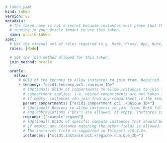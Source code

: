 ```yaml
# token.yaml
kind: token
version: v2
metadata:
  # The token name is not a secret because instances must prove that they are
  # running in your Oracle tenant to use this token.
  name: oracle-token
spec:
  # Use the minimal set of roles required (e.g. Node, Proxy, App, Kube, DB, WindowsDesktop).
  roles: [Node]

  # Set the join method allowed for this token.
  join_method: oracle

  oracle:
    allow:
      # OCID of the tenancy to allow instances to join from. Required.
      - tenancy: "ocid1.tenancy.oc1..<unique_ID>"
        # (Optional) OCIDs of compartments to allow instances to join from. Only the direct parent
        # compartment applies; i.e. nested compartments are not taken into account.
        # If empty, instances can join from any compartment in the tenancy.
        parent_compartments: ["ocid1.compartment.oc1..<unique_ID>"]
        # (Optional) Regions to allow instances to join from. Both full names ("us-phoenix-1")
        # and abbreviations ("phx") are allowed. If empty, instances can join from any region.
        regions: ["example-region"]
        # (Optional) OCIDs of specific compute instances that should be allowed to join.
        # If empty, any instance matching the other fields is allowed.
        # The instances field is supported in Teleport v18.4.0+.
        instances: ["ocid1.instance.oc1.<region>.<unique_ID>"]
```
